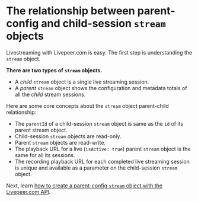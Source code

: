 
<DocsLayout title="How to understand the relationship between parent-config and child-session `stream` objects - Livepeer.com" description="How to understand the relationship between parent-config and child-session `stream` objects">

# The relationship between parent-config and child-session `stream` objects

Livestreaming with Livepeer.com is easy. The first step is understanding the `stream` object.  

**There are two types of `stream` objects.**
- A *child*  `stream` object is a single live streaming session. 
- A *parent* `stream` object shows the configuration and metadata totals of all the *child* stream sessions. 

Here are some core concepts about the `stream` object parent-child relationship:
- The `parentId` of a child-session `stream` object is same as the `id` of its parent stream object.
- Child-session `stream` objects are read-only.
- Parent `stream` objects are read-write.
- The playback URL for a live (`isActive: true`) parent `stream` object is the same for all its sessions.
- The recording playback URL for each completed live streaming session is unique and available as a parameter on the child-session `stream` object.

Next, learn
[how to create a parent-config `stream` object with the Livepeer.com API](/docs/guides/api/create-a-stream).

</DocsLayout>
